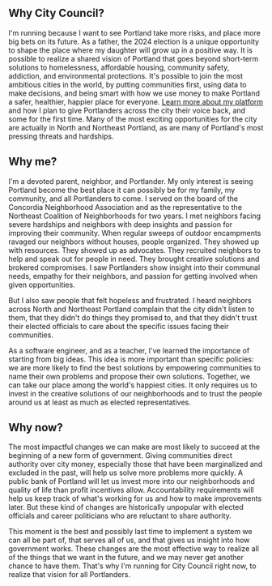 ## Why City Council?

I'm running because I want to see Portland take more risks, and place more big bets on its future. As a father, the 2024 election is a unique opportunity to shape the place where my daughter will grow up in a positive way. It is possible to realize a shared vision of Portland that goes beyond short-term solutions to homelessness, affordable housing, community safety, addiction, and environmental protections. It's possible to join the most ambitious cities in the world, by putting communities first, using data to make decisions, and being smart with how we use money to make Portland a safer, healthier, happier place for everyone. [Learn more about my platform](/platform) and how I plan to give Portlanders across the city their voice back, and some for the first time. Many of the most exciting opportunities for the city are actually in North and Northeast Portland, as are many of Portland's most pressing threats and hardships.

## Why me?

I'm a devoted parent, neighbor, and Portlander. My only interest is seeing Portland become the best place it can possibly be for my family, my community, and all Portlanders to come. I served on the board of the Concordia Neighborhood Association and as the representative to the Northeast Coalition of Neighborhoods for two years. I met neighbors facing severe hardships and neighbors with deep insights and passion for improving their community. When regular sweeps of outdoor encampments ravaged our neighbors without houses, people organized. They showed up with resources. They showed up as advocates. They recruited neighbors to help and speak out for people in need. They brought creative solutions and brokered compromises. I saw Portlanders show insight into their communal needs, empathy for their neighbors, and passion for getting involved when given opportunities.

But I also saw people that felt hopeless and frustrated. I heard neighbors across North and Northeast Portland complain that the city didn't listen to them, that they didn't do things they promised to, and that they didn't trust their elected officials to care about the specific issues facing their communities.

As a software engineer, and as a teacher, I've learned the importance of starting from big ideas. This idea is more important than specific policies: we are more likely to find the best solutions by empowering communities to name their own problems and propose their own solutions. Together, we can take our place among the world's happiest cities. It only requires us to invest in the creative solutions of our neighborhoods and to trust the people around us at least as much as elected representatives.

## Why now?

The most impactful changes we can make are most likely to succeed at the beginning of a new form of government. Giving communities direct authority over city money, especially those that have been marginalized and excluded in the past, will help us solve more problems more quickly. A public bank of Portland will let us invest more into our neighborhoods and quality of life than profit incentives allow. Accountability requirements will help us keep track of what's working for us and how to make improvements later. But these kind of changes are historically unpopular with elected officials and career politicians who are reluctant to share authority.

This moment is the best and possibly last time to implement a system we can all be part of, that serves all of us, and that gives us insight into how government works. These changes are the most effective way to realize all of the things that we want in the future, and we may never get another chance to have them. That's why I'm running for City Council right now, to realize that vision for all Portlanders.